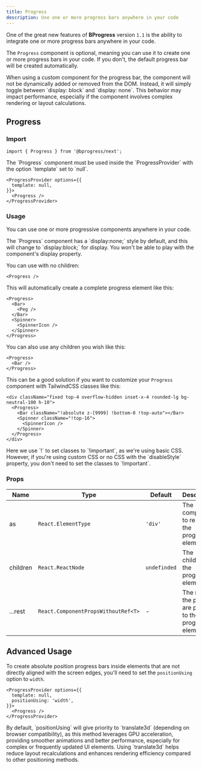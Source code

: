 ```yaml
---
title: Progress
description: Use one or more progress bars anywhere in your code
---
```



One of the great new features of **BProgress** version `1.1` is the ability to integrate one or more progress bars anywhere in your code.

The `Progress` component is optional, meaning you can use it to create one or more progress bars in your code. If you don't, the default progress bar will be created automatically.

<Callout type="warn" title="Warning">
  When using a custom component for the progress bar, the component will not be dynamically added or removed from the DOM. Instead, it will simply toggle between `display: block` and `display: none`.  
  This behavior may impact performance, especially if the component involves complex rendering or layout calculations.
</Callout>

## Progress

### Import

```tsx
import { Progress } from '@bprogress/next';
```

<Callout type='warn' title="Warning">
  The `Progress` component must be used inside the `ProgressProvider` with the option `template` set to `null`.

  ```tsx
  <ProgressProvider options={{
    template: null,
  }}>
    <Progress />
  </ProgressProvider>
  ```
</Callout>

### Usage

You can use one or more progressive components anywhere in your code.

<Callout type='warn' title="Warning">
  The `Progress` component has a `display:none;` style by default, and this will change to `display:block;` for display. You won't be able to play with the component's display property. 
</Callout>

You can use with no children:

```tsx
<Progress />
```

This will automatically create a complete progress element like this:

```tsx
<Progress>
  <Bar>
    <Peg />
  </Bar>
  <Spinner>
    <SpinnerIcon />
  </Spinner>
</Progress>
```

You can also use any children you wish like this:

```tsx
<Progress>
  <Bar />
</Progress>
```

This can be a good solution if you want to customize your `Progress` component with TailwindCSS classes like this:

```tsx
<div className="fixed top-4 overflow-hidden inset-x-4 rounded-lg bg-neutral-100 h-10">
  <Progress>
    <Bar className="!absolute z-[9999] !bottom-0 !top-auto"></Bar>
    <Spinner className="!top-16">
      <SpinnerIcon />
    </Spinner>
  </Progress>
</div>
```

<Callout title="Note">
  Here we use `!` to set classes to `!important`, as we're using basic CSS. However, if you're using custom CSS or no CSS with the `disableStyle` property, you don't need to set the classes to `!important`. 
</Callout>

### Props

| Name | Type | Default | Description |
| --- | --- | --- | --- |
| as | `React.ElementType` | `'div'` | The component to render the progress element |
| children | `React.ReactNode` | `undefinded` | The children of the progress element |
| ...rest | `React.ComponentPropsWithoutRef<T>` | - | The rest of the props are passed to the progress element |

## Advanced Usage

To create absolute position progress bars inside elements that are not directly aligned with the screen edges, you'll need to set the `positionUsing` option to `width`.

```tsx
<ProgressProvider options={{
  template: null,
  positionUsing: 'width',
}}>
  <Progress />
</ProgressProvider>
```

<Callout title="Note">
  By default, `positionUsing` will give priority to `translate3d` (depending on browser compatibility), as this method leverages GPU acceleration, providing smoother animations and better performance, especially for complex or frequently updated UI elements. Using `translate3d` helps reduce layout recalculations and enhances rendering efficiency compared to other positioning methods.
</Callout>
